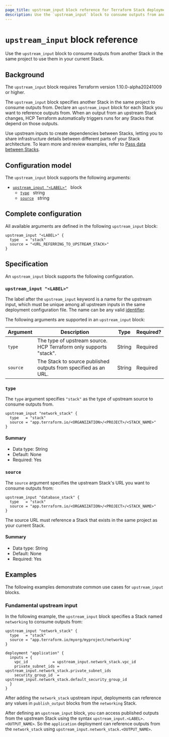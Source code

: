 ```yaml
---
page_title: upstream_input block reference for Terraform Stack deployments
description: Use the `upstream_input` block to consume outputs from another Stack in the same project and use them as inputs in your current Stack.
---
```


# `upstream_input` block reference

Use the `upstream_input` block to consume outputs from another Stack in the same project to use them in your current Stack.

## Background

<Note>

The `upstream_input` block requires Terraform version 1.10.0-alpha20241009 or higher.

</Note>

The `upstream_input` block specifies another Stack in the same project to consume outputs from. Declare an `upstream_input` block for each Stack you want to reference outputs from. When an output from an upstream Stack changes, HCP Terraform automatically triggers runs for any Stacks that depend on those outputs.

Use upstream inputs to create dependencies between Stacks, letting you to share infrastructure details between different parts of your Stack architecture. To learn more and review examples, refer to [Pass data between Stacks](/terraform/language/stacks/deploy/pass-data).

## Configuration model

The `upstream_input` block supports the following arguments:

- [`upstream_input "<LABEL>"`](#upstream_input) &nbsp; block
  - [`type`](#type) &nbsp; string
  - [`source`](#source) &nbsp; string

## Complete configuration

All available arguments are defined in the following `upstream_input` block:

```hcl
upstream_input "<LABEL>" {
  type   = "stack"
  source = "<URL_REFERRING_TO_UPSTREAM_STACK>"
}
```

## Specification

An `upstream_input` block supports the following configuration.

### `upstream_input "<LABEL>"`

The label after the `upstream_input` keyword is a name for the upstream input, which must be unique among all upstream inputs in the same deployment configuration file. The name can be any valid [identifier](/terraform/language/syntax/configuration#identifiers).

The following arguments are supported in an `upstream_input` block:

| Argument | Description | Type | Required? |
| --- | --- | --- | --- |
| `type` | The type of upstream source. HCP Terraform only supports "stack". | String | Required |
| `source` | The Stack to source published outputs from specified as an URL. | String | Required |

### `type`

The `type` argument specifies `"stack"` as the type of upstream source to consume outputs from.

```hcl
upstream_input "network_stack" {
  type   = "stack"
  source = "app.terraform.io/<ORGANIZATION>/<PROJECT>/<STACK_NAME>"
}
```

#### Summary

- Data type: String
- Default: None
- Required: Yes

### `source`

The `source` argument specifies the upstream Stack's URL you want to consume outputs from:

```hcl
upstream_input "database_stack" {
  type   = "stack"
  source = "app.terraform.io/<ORGANIZATION>/<PROJECT>/<STACK_NAME>"
}
```

The source URL must reference a Stack that exists in the same project as your current Stack.

#### Summary

- Data type: String
- Default: None
- Required: Yes

## Examples

The following examples demonstrate common use cases for `upstream_input` blocks.

### Fundamental upstream input

In the following example, the `upstream_input` block specifies a Stack named `networking` to consume outputs from:

```hcl
upstream_input "network_stack" {
  type   = "stack"
  source = "app.terraform.io/myorg/myproject/networking"
}

deployment "application" {
  inputs = {
    vpc_id           = upstream_input.network_stack.vpc_id
    private_subnet_ids = upstream_input.network_stack.private_subnet_ids
    security_group_id  = upstream_input.network_stack.default_security_group_id
  }
}
```

After adding the `network_stack` upstream input, deployments can reference any values in `publish_output` blocks from the `networking` Stack.

After defining an `upstream_input` block, you can access published outputs from the upstream Stack using the syntax `upstream_input.<LABEL>.<OUTPUT_NAME>`. So the `application` deployment can reference outputs from the `network_stack` using `upstream_input.network_stack.<OUTPUT_NAME>`.

